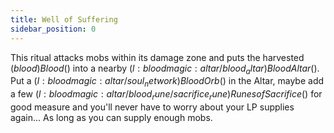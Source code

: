 ```yaml
---
title: Well of Suffering
sidebar_position: 0
---
```



This ritual attacks mobs within its damage zone and puts the harvested $(blood)Blood$() into a nearby $(l:bloodmagic:altar/blood_altar)Blood Altar$(). Put a $(l:bloodmagic:altar/soul_network)Blood Orb$() in the Altar, maybe add a few $(l:bloodmagic:altar/blood_rune/sacrifice_rune)Runes of Sacrifice$() for good measure and you'll never have to worry about your LP supplies again... As long as you can supply enough mobs.

